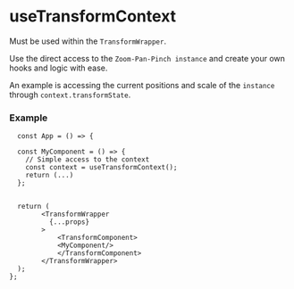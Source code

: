 
<Meta title="Hooks/useTransformContext" />

# useTransformContext

Must be used within the `TransformWrapper`.

Use the direct access to the `Zoom-Pan-Pinch instance` and create your own hooks
and logic with ease.

An example is accessing the current positions and scale of the `instance` through `context.transformState`. 

### Example

```tsx
  const App = () => {

  const MyComponent = () => {
    // Simple access to the context
    const context = useTransformContext();
    return (...)
  };


  return (
        <TransformWrapper
          {...props}
        >
            <TransformComponent>
            <MyComponent/>
            </TransformComponent>
        </TransformWrapper>
  );
};


```
